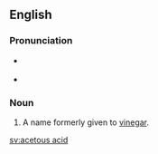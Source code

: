 ==English==

===Pronunciation===
* {{a|US}} {{IPA|/əˈsiːtəs ˈæsɪd/}}
* {{audio|en-us-acetous acid.ogg|Audio (US)}}

===Noun===
{{en-noun|head=[[acetous]] [[acid]]|-}}

# A name formerly given to [[vinegar]].

[[sv:acetous acid]]